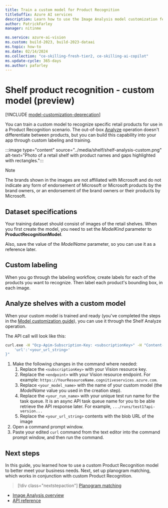 ```yaml
---
title: Train a custom model for Product Recognition
titleSuffix: Azure AI services
description: Learn how to use the Image Analysis model customization feature to train a model to recognize specific products in a Product Recognition task.
author: PatrickFarley
manager: nitinme

ms.service: azure-ai-vision
ms.custom: build-2023, build-2023-dataai
ms.topic: how-to
ms.date: 02/14/2024
ms.collection: "ce-skilling-fresh-tier2, ce-skilling-ai-copilot"
ms.update-cycle: 365-days
ms.author: pafarley
---
```


# Shelf product recognition - custom model (preview)

[!INCLUDE [model-customization-deprecation](../includes/model-customization-deprecation.md)]

You can train a custom model to recognize specific retail products for use in a Product Recognition scenario. The out-of-box [Analyze](shelf-analyze.md) operation doesn't differentiate between products, but you can build this capability into your app through custom labeling and training.

:::image type="content" source="../media/shelf/shelf-analysis-custom.png" alt-text="Photo of a retail shelf with product names and gaps highlighted with rectangles.":::

> [!NOTE]
> The brands shown in the images are not affiliated with Microsoft and do not indicate any form of endorsement of Microsoft or Microsoft products by the brand owners, or an endorsement of the brand owners or their products by Microsoft.

<!--## Use the model customization feature

The [Model customization how-to guide](./model-customization.md) shows you how to train and publish a custom Image Analysis model. You can follow that guide, with a few specifications, to make a model for Product Recognition.

> [!div class="nextstepaction"]
> [Model customization](model-customization.md)
-->

## Dataset specifications

Your training dataset should consist of images of the retail shelves. When you first create the model, you need to set the _ModelKind_ parameter to **ProductRecognitionModel**. 

Also, save the value of the _ModelName_ parameter, so you can use it as a reference later.

## Custom labeling

When you go through the labeling workflow, create labels for each of the products you want to recognize. Then label each product's bounding box, in each image.

## Analyze shelves with a custom model

When your custom model is trained and ready (you've completed the steps in the [Model customization guide](./model-customization.md)), you can use it through the Shelf Analyze operation. 

The API call will look like this:

```bash
curl.exe -H "Ocp-Apim-Subscription-Key: <subscriptionKey>" -H "Content-Type: application/json" "<endpoint>/computervision/productrecognition/<your_model_name>/runs/<your_run_name>?api-version=2023-04-01-preview" -d "{
    'url':'<your_url_string>'
}"
```

1. Make the following changes in the command where needed:
    1. Replace the `<subscriptionKey>` with your Vision resource key.
    1. Replace the `<endpoint>` with your Vision resource endpoint. For example: `https://YourResourceName.cognitiveservices.azure.com`.
    1. Replace `<your_model_name>` with the name of your custom model (the _ModelName_ value you used in the creation step).
    1. Replace the `<your_run_name>` with your unique test run name for the task queue. It is an async API task queue name for you to be able retrieve the API response later. For example, `.../runs/test1?api-version...`
    1. Replace the `<your_url_string>` contents with the blob URL of the image
1. Open a command prompt window.
1. Paste your edited `curl` command from the text editor into the command prompt window, and then run the command.

## Next steps

In this guide, you learned how to use a custom Product Recognition model to better meet your business needs. Next, set up planogram matching, which works in conjunction with custom Product Recognition.

> [!div class="nextstepaction"]
> [Planogram matching](shelf-planogram.md)

* [Image Analysis overview](../overview-image-analysis.md)
* [API reference](/rest/api/computervision/operation-groups?view=rest-computervision-2023-04-01-preview)
